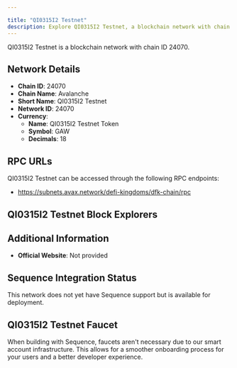 ```yaml
---

title: "QI0315I2 Testnet"
description: Explore QI0315I2 Testnet, a blockchain network with chain ID 24070. Learn about its native currency, QI0315I2 Testnet Token, and how to interact with the network.
---
```




QI0315I2 Testnet is a blockchain network with chain ID 24070.

## Network Details

- **Chain ID**: 24070
- **Chain Name**: Avalanche
- **Short Name**: QI0315I2 Testnet
- **Network ID**: 24070
- **Currency**: 
  - **Name**: QI0315I2 Testnet Token
  - **Symbol**: GAW
  - **Decimals**: 18

## RPC URLs

QI0315I2 Testnet can be accessed through the following RPC endpoints:

- https://subnets.avax.network/defi-kingdoms/dfk-chain/rpc

## QI0315I2 Testnet Block Explorers



## Additional Information

- **Official Website**: Not provided

## Sequence Integration Status

This network does not yet have Sequence support but is available for deployment.

## QI0315I2 Testnet Faucet

When building with Sequence, faucets aren't necessary due to our smart account infrastructure. This allows for a smoother onboarding process for your users and a better developer experience.
